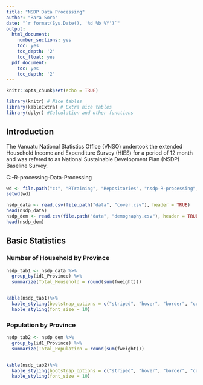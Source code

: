 ```yaml
---
title: "NSDP Data Processing"
author: "Rara Soro"
date: "`r format(Sys.Date(), '%d %b %Y')`"
output: 
  html_document:
    number_sections: yes
    toc: yes
    toc_depth: '2'
    toc_float: yes
  pdf_document:
    toc: yes
    toc_depth: '2'
---
```


```r
knitr::opts_chunk$set(echo = TRUE)
```

```r
library(knitr) # Nice tables
library(kableExtra) # Extra nice tables
library(dplyr) #Calculation and other functions
```

## Introduction

The Vanuatu National Statistics Office (VNSO) undertook the extended Household Income and Expenditure Survey (HIES) for a period of 12 month and was refered to as National Sustainable Development Plan (NSDP) Baseline Survey.

C:\RTraining\Repositories\nsdp-R-processing\NSDP-Data-Processing

```r
wd <- file.path("c:", "RTraining", "Repositories", "nsdp-R-processing", "NSDP-Data-Processing")
setwd(wd)

```

```r
nsdp_data <- read.csv(file.path("data", "cover.csv"), header = TRUE)
head(nsdp_data)
nsdp_dem <- read.csv(file.path("data", "demography.csv"), header = TRUE)
head(nsdp_dem)

```

## Basic Statistics
### Number of Household by Province
```r
nsdp_tab1 <- nsdp_data %>%
  group_by(id1_Province) %>%
  summarize(Total_Household = round(sum(fweight)))


kable(nsdp_tab1)%>%
  kable_styling(bootstrap_options = c("striped", "hover", "border", "condensed", "responsive")) %>%
  kable_styling(font_size = 10) 
```


### Population by Province
```r
nsdp_tab2 <- nsdp_dem %>%
  group_by(id1_Province) %>%
  summarize(Total_Population = round(sum(fweight)))


kable(nsdp_tab2)%>%
  kable_styling(bootstrap_options = c("striped", "hover", "border", "condensed", "responsive")) %>%
  kable_styling(font_size = 10) 
```



